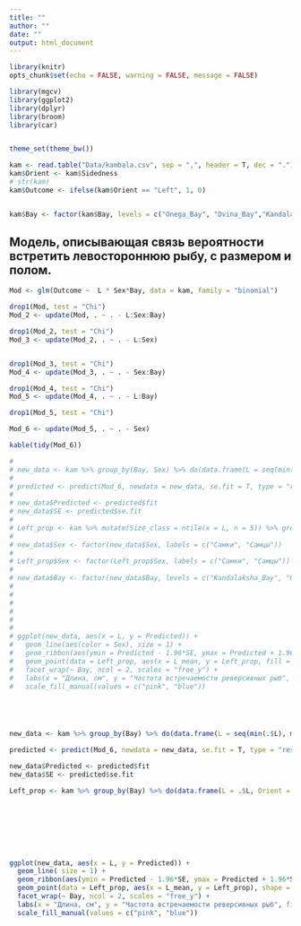 ```yaml
---
title: ""
author: ""
date: ""
output: html_document
---
```


```r
library(knitr)
opts_chunk$set(echo = FALSE, warning = FALSE, message = FALSE)

```

```r
library(mgcv)
library(ggplot2)
library(dplyr)
library(broom)
library(car)


theme_set(theme_bw())

kam <- read.table("Data/kambala.csv", sep = ",", header = T, dec = ".")
kam$Orient <- kam$Sidedness
# str(kam)
kam$Outcome <- ifelse(kam$Orient == "Left", 1, 0)


kam$Bay <- factor(kam$Bay, levels = c("Onega_Bay", "Dvina_Bay","Kandalaksha_Bay", "Mezen_Bay" ))

```





## Модель, описывающая связь  вероятности встретить левостороннюю рыбу, с размером и полом. 


```r

Mod <- glm(Outcome ~  L * Sex*Bay, data = kam, family = "binomial")

```



```r
drop1(Mod, test = "Chi")
Mod_2 <- update(Mod, . ~ . - L:Sex:Bay)

drop1(Mod_2, test = "Chi")
Mod_3 <- update(Mod_2, . ~ . - L:Sex)


drop1(Mod_3, test = "Chi")
Mod_4 <- update(Mod_3, . ~ . - Sex:Bay)

drop1(Mod_4, test = "Chi")
Mod_5 <- update(Mod_4, . ~ . - L:Bay)

drop1(Mod_5, test = "Chi")

Mod_6 <- update(Mod_5, . ~ . - Sex)

```



```r
kable(tidy(Mod_6))

```




```r
# 
# new_data <- kam %>% group_by(Bay, Sex) %>% do(data.frame(L = seq(min(.$L), max(.$L), length.out = 100) ))
# 
# predicted <- predict(Mod_6, newdata = new_data, se.fit = T, type = "response")
# 
# new_data$Predicted <- predicted$fit
# new_data$SE <- predicted$se.fit
# 
# Left_prop <- kam %>% mutate(Size_class = ntile(x = L, n = 5)) %>% group_by(Bay, Sex, Size_class) %>% summarise(L_mean = mean(L), Left_prop = mean(Orient == "Left"))
# 
# new_data$Sex <- factor(new_data$Sex, labels = c("Самки", "Самцы"))
# 
# Left_prop$Sex <- factor(Left_prop$Sex, labels = c("Самки", "Самцы"))
# 
# new_data$Bay <- factor(new_data$Bay, levels = c("Kandalaksha_Bay", "Onega_Bay", "Dvina_Bay", "Mezen_Bay" )) 
# 
# 
# 
# 
# 
# 
# ggplot(new_data, aes(x = L, y = Predicted)) + 
#   geom_line(aes(color = Sex), size = 1) +  
#   geom_ribbon(aes(ymin = Predicted - 1.96*SE, ymax = Predicted + 1.96*SE, fill = Sex), alpha = 0.5 ) + 
#   geom_point(data = Left_prop, aes(x = L_mean, y = Left_prop, fill = Sex), shape = 21, size = 2) + 
#   facet_wrap(~ Bay, ncol = 2, scales = "free_y") +
#   labs(x = "Длина, см", y = "Частота встречаемости реверсивных рыб", fill ="Пол", color = "Пол") +
#   scale_fill_manual(values = c("pink", "blue"))





new_data <- kam %>% group_by(Bay) %>% do(data.frame(L = seq(min(.$L), max(.$L), length.out = 100) ))

predicted <- predict(Mod_6, newdata = new_data, se.fit = T, type = "response")

new_data$Predicted <- predicted$fit
new_data$SE <- predicted$se.fit

Left_prop <- kam %>% group_by(Bay) %>% do(data.frame(L = .$L, Orient = .$Orient, Size_class = ntile(x = .$L, n = 10))) %>% group_by(Bay,Size_class) %>% summarise(L_mean = mean(L), Left_prop = mean(Orient == "Left"))

  
  





ggplot(new_data, aes(x = L, y = Predicted)) + 
  geom_line( size = 1) +  
  geom_ribbon(aes(ymin = Predicted - 1.96*SE, ymax = Predicted + 1.96*SE), alpha = 0.5 ) + 
  geom_point(data = Left_prop, aes(x = L_mean, y = Left_prop), shape = 21, size = 2, fill = "gray") + 
  facet_wrap(~ Bay, ncol = 2, scales = "free_y") +
  labs(x = "Длина, см", y = "Частота встречаемости реверсивных рыб", fill ="Пол", color = "Пол") +
  scale_fill_manual(values = c("pink", "blue"))



```



